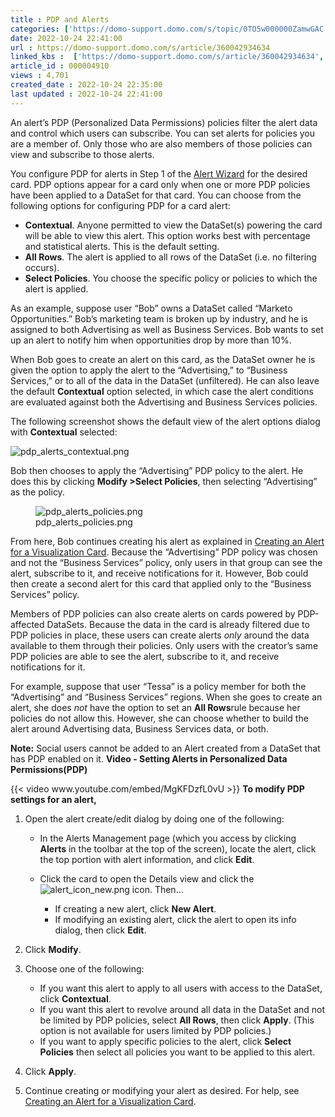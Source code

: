 ```yaml
---
title : PDP and Alerts
categories: ['https://domo-support.domo.com/s/topic/0TO5w000000ZamwGAC']
date: 2022-10-24 22:41:00
url : https://domo-support.domo.com/s/article/360042934634
linked_kbs :  ['https://domo-support.domo.com/s/article/360042934634', 'https://domo-support.domo.com/s/article/360043429693', 'https://domo-support.domo.com/s/article/360043429933', 'https://domo-support.domo.com/s/article/360043429913', 'https://domo-support.domo.com/s/knowledge-base', 'https://domo-support.domo.com/s/article/360042925494', 'https://domo-support.domo.com/s/article/360043429953', 'https://domo-support.domo.com/s/article/360043430513', 'https://domo-support.domo.com/s/topic/0TO5w000000ZamwGAC']
article_id : 000004910
views : 4,701
created_date : 2022-10-24 22:35:00
last updated : 2022-10-24 22:41:00
---
```




An alert's PDP (Personalized Data Permissions) policies filter the alert data and control which users can subscribe. You can set alerts for policies you are a member of. Only those who are also members of those policies can view and subscribe to those alerts.


You configure PDP for alerts in Step 1 of the [Alert Wizard](..\creating_an_alert_for_a_visualization_card\index.qmd "Creating a Custom Alert for a KPI Card") for the desired card. PDP options appear for a card only when one or more PDP policies have been applied to a DataSet for that card. You can choose from the following options for configuring PDP for a card alert:



* **Contextual**. Anyone permitted to view the DataSet(s) powering the card will be able to view this alert. This option works best with percentage and statistical alerts. This is the default setting.
* **All Rows**. The alert is applied to all rows of the DataSet (i.e. no filtering occurs).
* **Select Policies**. You choose the specific policy or policies to which the alert is applied.


As an example, suppose user "Bob" owns a DataSet called "Marketo Opportunities." Bob's marketing team is broken up by industry, and he is assigned to both Advertising as well as Business Services. Bob wants to set up an alert to notify him when opportunities drop by more than 10%. 


When Bob goes to create an alert on this card, as the DataSet owner he is given the option to apply the alert to the "Advertising," to "Business Services," or to all of the data in the DataSet (unfiltered). He can also leave the default **Contextual** option selected, in which case the alert conditions are evaluated against both the Advertising and Business Services policies.


The following screenshot shows the default view of the alert options dialog with **Contextual** selected:  
  
![pdp_alerts_contextual.png](pdp_alerts_contextual.png)      
  
Bob then chooses to apply the "Advertising" PDP policy to the alert. He does this by clicking **Modify >****Select Policies**, then selecting "Advertising" as the policy.   
  
![pdp_alerts_policies.png](pdp_alerts_policies.png)


  
From here, Bob continues creating his alert as explained in [Creating an Alert for a Visualization Card](..\creating_an_alert_for_a_visualization_card\index.qmd "Creating a Custom Alert for a KPI Card"). Because the "Advertising" PDP policy was chosen and not the "Business Services" policy, only users in that group can see the alert, subscribe to it, and receive notifications for it. However, Bob could then create a second alert for this card that applied only to the "Business Services" policy. 


Members of PDP policies can also create alerts on cards powered by PDP-affected DataSets. Because the data in the card is already filtered due to PDP policies in place, these users can create alerts *only* around the data available to them through their policies. Only users with the creator's same PDP policies are able to see the alert, subscribe to it, and receive notifications for it.


For example, suppose that user "Tessa" is a policy member for both the "Advertising" and "Business Services" regions. When she goes to create an alert, she does *not* have the option to set an **All Rows**rule because her policies do not allow this. However, she can choose whether to build the alert around Advertising data, Business Services data, or both.


**Note:** Social users cannot be added to an Alert created from a DataSet that has PDP enabled on it.
**Video - Setting Alerts in Personalized Data Permissions(PDP)**


{{< video www.youtube.com/embed/MgKFDzfL0vU >}}
**To modify PDP settings for an alert,**


1. Open the alert create/edit dialog by doing one of the following:



	* In the Alerts Management page (which you access by clicking **Alerts** in the toolbar at the top of the screen), locate the alert, click the top portion with alert information, and click **Edit**.
	* Click the card to open the Details view and click the ![alert_icon_new.png](alert_icon_new.png) icon. Then...
	
	
	
		+ If creating a new alert, click **New Alert**.
		+ If modifying an existing alert, click the alert to open its info dialog, then click **Edit**.
2. Click **Modify**.
3. Choose one of the following:



	* If you want this alert to apply to all users with access to the DataSet, click **Contextual**.
	* If you want this alert to revolve around all data in the DataSet and not be limited by PDP policies, select **All Rows**, then click **Apply**. (This option is not available for users limited by PDP policies.)
	* If you want to apply specific policies to the alert, click **Select Policies** then select all policies you want to be applied to this alert.
4. Click **Apply**.
5. Continue creating or modifying your alert as desired. For help, see [Creating an Alert for a Visualization Card](..\creating_an_alert_for_a_visualization_card\index.qmd "Creating a Custom Alert for a KPI Card").
